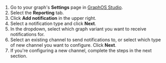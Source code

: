 1. Go to your graph's **Settings** page in [GraphOS Studio](https://studio.apollographql.com/?referrer=docs-content).
2. Select the **Reporting** tab.
3. Click **Add notification** in the upper right.
4. Select a notification type and click **Next**.
5. In the dropdown, select which graph variant you want to receive notifications for.
6. Select an existing channel to send notifications to, or select which type of new channel you want to configure. Click **Next**.
7. If you're configuring a new channel, complete the steps in the next section.
